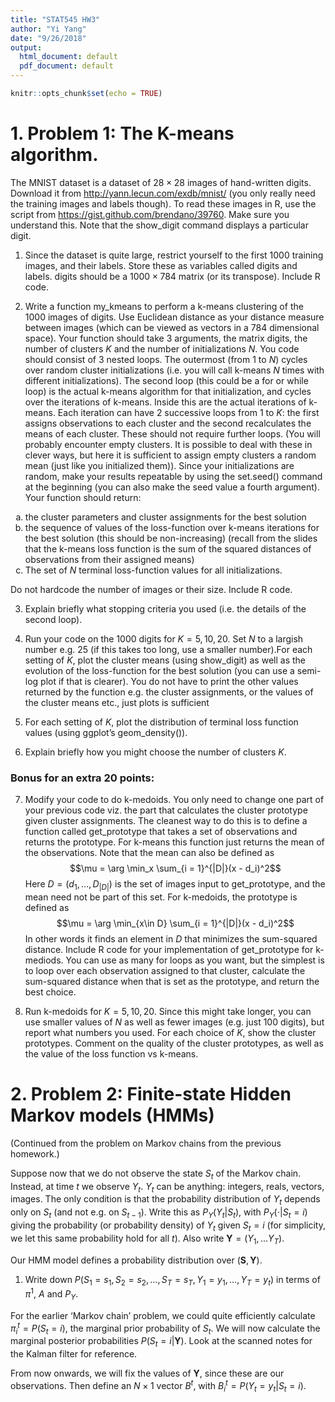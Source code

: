```yaml
---
title: "STAT545 HW3"
author: "Yi Yang"
date: "9/26/2018"
output:
  html_document: default
  pdf_document: default
---
```


```r
knitr::opts_chunk$set(echo = TRUE)
```

# 1. Problem 1: The K-means algorithm.
The MNIST dataset is a dataset of $28\times 28$ images of hand-written digits. Download it from [http://yann.lecun.com/exdb/mnist/](http://yann.lecun.com/exdb/mnist/) (you only really need the training images and labels though). To read these images in R, use the script from [https://gist.github.com/brendano/39760](https://gist.github.com/brendano/39760). Make sure you understand this. Note that the $\mathrm{show\_digit}$ command displays a particular digit.

1. Since the dataset is quite large, restrict yourself to the first 1000 training images, and their labels. Store these as variables called $\mathrm{digits}$ and $\mathrm{labels}$. $\mathrm{digits}$ should be a $1000\times 784$ matrix (or its transpose). Include R code.

2. Write a function $\mathrm{my\_kmeans}$ to perform a k-means clustering of the 1000 images of digits. Use Euclidean distance as your distance measure between images (which can be viewed as vectors in a 784 dimensional space). Your function should take 3 arguments, the matrix $\mathrm{digits}$, the number of clusters $K$ and the number of initializations $N$. You code should consist of 3 nested loops. The outermost (from $1$ to $N$) cycles over random cluster initializations (i.e. you will call k-means $N$ times with different
initializations). The second loop (this could be a for or while loop) is the actual k-means algorithm for that initialization, and cycles over the iterations of k-means. Inside this are the actual iterations of k-means. Each iteration can have 2 successive loops from 1 to $K$: the first assigns observations to each cluster and the second recalculates the means of each cluster. These should not require further loops. (You will probably encounter empty clusters. It is possible to deal with these in clever ways, but here it is sufficient to assign empty clusters a random mean (just like you initialized them)). Since your initializations are random, make your results repeatable by using the $\mathrm{set.seed()}$ command at the beginning (you can also make the seed value a fourth argument). Your function should return:

  (a) the cluster parameters and cluster assignments for the best solution
  (b) the sequence of values of the loss-function over k-means iterations for the best solution (this should be non-increasing) (recall from the slides that the k-means loss function is the sum of the squared distances of observations from their assigned means)
  (c) The set of $N$ terminal loss-function values for all initializations.
  
  Do not hardcode the number of images or their size. Include R code.
  
3. Explain briefly what stopping criteria you used (i.e. the details of the second loop).

4. Run your code on the 1000 digits for $K = 5, 10, 20$. Set $N$ to a largish number e.g. 25 (if this takes too long, use a smaller number).For each setting of $K$, plot the cluster means (using $\mathrm{show\_digit}$) as well as the evolution of the loss-function for the best solution (you can use a semi-log plot if that is clearer). You do not have to print the other values returned by the function e.g. the cluster assignments, or the values of the cluster means etc., just plots is sufficient 

5. For each setting of $K$, plot the distribution of terminal loss function values (using $\mathrm{ggplot}$’s $\mathrm{geom\_density}()$).

6. Explain briefly how you might choose the number of clusters $K$.

### Bonus for an extra 20 points:

7. Modify your code to do k-medoids. You only need to change one part of your previous code viz. the part that calculates the cluster prototype given cluster assignments. The cleanest way to do this is to define a function called $\mathrm{get\_prototype}$ that takes a set of observations and returns the prototype. For k-means this function just returns the mean of the observations. Note that the mean can also be defined as
$$\mu = \arg \min_x \sum_{i = 1}^{|D|}(x - d_i)^2$$
Here $D = (d_1, \dots, D_{|D|})$ is the set of images input to $\mathrm{get\_prototype}$, and the mean need not be part of this set. For k-medoids, the prototype is defined as
$$\mu = \arg \min_{x\in D} \sum_{i = 1}^{|D|}(x - d_i)^2$$
In other words it finds an element in $D$ that minimizes the sum-squared distance. Include R code for your implementation of $\mathrm{get\_prototype}$ for k-mediods. You can use as many for loops as you want, but the simplest is to loop over each observation assigned to that cluster, calculate the sum-squared distance when that is set as the prototype, and return the best choice.

8. Run k-medoids for $K = 5, 10, 20$. Since this might take longer, you can use smaller values of $N$ as well as fewer images (e.g. just 100 digits), but report what numbers you used. For each choice of $K$, show the cluster prototypes. Comment on the quality of the cluster prototypes, as well as the value of the loss function vs k-means.





























# 2. Problem 2: Finite-state Hidden Markov models (HMMs)

(Continued from the problem on Markov chains from the previous homework.)

  Suppose now that we do not observe the state $S_t$ of the Markov chain. Instead, at time $t$ we observe $Y_t$. $Y_t$ can be anything: integers, reals, vectors, images. The only condition is that the probability distribution
of $Y_t$ depends only on $S_t$ (and not $\text{e.g.}$ on $S_{t-1}$). Write this as $P_Y (Y_t|S_t)$, with $P_Y (\cdot |S_t = i)$ giving the probability (or probability density) of $Y_t$ given $S_t = i$ (for simplicity, we let this same probability hold for all $t$). Also write $\mathbf{Y} = (Y_1, . . . Y_T )$.

  Our HMM model defines a probability distribution over $(\mathbf{S}, \mathbf{Y})$.
  
1. Write down $P(S_1 = s_1, S_2 = s_2, \dots, S_T = s_T , Y_1 = y_1, \dots, Y_T = y_t)$ in terms of $\pi^1$, $A$ and $P_Y$.

For the earlier 'Markov chain' problem, we could quite efficiently calculate $\pi_i^t = P(S_t = i)$, the marginal prior probability of $S_t$. We will now calculate the marginal posterior probabilities $P(S_t = i|\mathbf{Y})$. Look at the scanned notes for the Kalman filter for reference.

From now onwards, we will fix the values of $\mathbf{Y}$, since these are our observations. Then define an $N \times 1$ vector $B^t$, with $B^t_i = P(Y_t = y_t|S_t = i)$.















